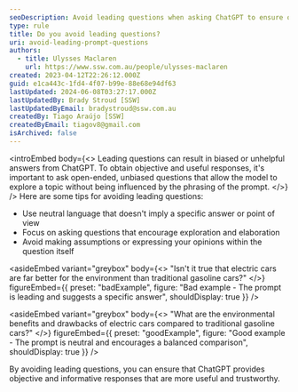 ```yaml
---
seoDescription: Avoid leading questions when asking ChatGPT to ensure objective and informative responses that are more trustworthy.
type: rule
title: Do you avoid leading questions?
uri: avoid-leading-prompt-questions
authors:
  - title: Ulysses Maclaren
    url: https://www.ssw.com.au/people/ulysses-maclaren
created: 2023-04-12T22:26:12.000Z
guid: e1ca443c-1fd4-4f07-b99e-88e68e94df63
lastUpdated: 2024-06-08T03:27:17.000Z
lastUpdatedBy: Brady Stroud [SSW]
lastUpdatedByEmail: bradystroud@ssw.com.au
createdBy: Tiago Araújo [SSW]
createdByEmail: tiagov8@gmail.com
isArchived: false
---
```


<introEmbed
  body={<>
Leading questions can result in biased or unhelpful answers from ChatGPT. To obtain objective and useful responses, it's important to ask open-ended, unbiased questions that allow the model to explore a topic without being influenced by the phrasing of the prompt.
  </>}
/>
Here are some tips for avoiding leading questions:

* Use neutral language that doesn't imply a specific answer or point of view
* Focus on asking questions that encourage exploration and elaboration
* Avoid making assumptions or expressing your opinions within the question itself


<asideEmbed
  variant="greybox"
  body={<>
    "Isn't it true that electric cars are far better for the environment than traditional gasoline cars?"
  </>}
  figureEmbed={{
    preset: "badExample",
    figure: "Bad example - The prompt is leading and suggests a specific answer",
    shouldDisplay: true
  }}
/>



<asideEmbed
  variant="greybox"
  body={<>
    "What are the environmental benefits and drawbacks of electric cars compared to traditional gasoline cars?"
  </>}
  figureEmbed={{
    preset: "goodExample",
    figure: "Good example - The prompt is neutral and encourages a balanced comparison",
    shouldDisplay: true
  }}
/>


By avoiding leading questions, you can ensure that ChatGPT provides objective and informative responses that are more useful and trustworthy.
